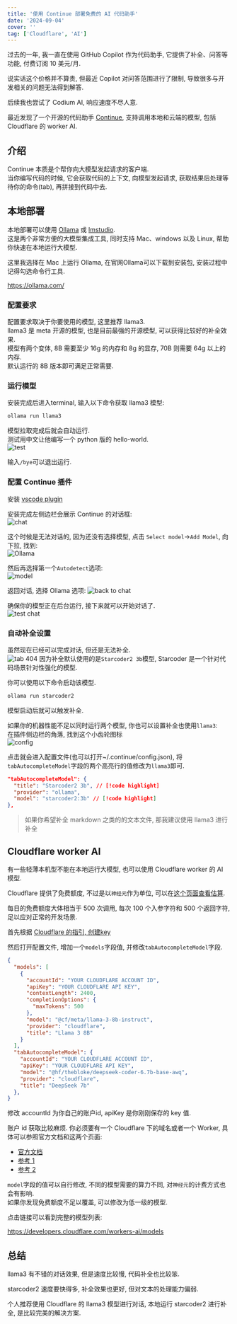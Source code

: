 ```yaml
---
title: '使用 Continue 部署免费的 AI 代码助手'
date: '2024-09-04'
cover: ''
tag: ['Cloudflare', 'AI']
---
```


过去的一年, 我一直在使用 GitHub Copilot 作为代码助手, 它提供了补全、问答等功能, 付费订阅 10 美元/月.  

说实话这个价格并不算贵, 但最近 Copilot 对问答范围进行了限制, 导致很多与开发相关的问题无法得到解答.  

后续我也尝试了 Codium AI, 响应速度不尽人意.  

最近发现了一个开源的代码助手 [Continue](https://www.continue.dev/), 支持调用本地和云端的模型, 包括 Cloudflare 的 worker AI.  

## 介绍
Continue 本质是个帮你向大模型发起请求的客户端.  
当你编写代码的时候, 它会获取代码的上下文, 向模型发起请求, 获取结果后处理等待你的命令(tab), 再拼接到代码中去.  

## 本地部署  
本地部署可以使用 [Ollama](https://ollama.com/) 或 [lmstudio](https://docs.continue.dev/reference/Model%20Providers/lmstudio).  
这是两个非常方便的大模型集成工具, 同时支持 Mac、windows 以及 Linux, 帮助你快速在本地运行大模型.  

这里我选择在 Mac 上运行 Ollama, 在官网Ollama可以下载到安装包, 安装过程中记得勾选命令行工具.  

https://ollama.com/

### 配置要求
配置要求取决于你要使用的模型, 这里推荐 llama3.  
llama3 是 meta 开源的模型, 也是目前最强的开源模型, 可以获得比较好的补全效果.  
模型有两个变体, 8B 需要至少 16g 的内存和 8g 的显存, 70B 则需要 64g 以上的内存.  
默认运行的 8B 版本即可满足正常需要.  

### 运行模型
安装完成后进入terminal, 输入以下命令获取 llama3 模型:  

```bash
ollama run llama3
```
模型拉取完成后就会自动运行.  
测试用中文让他编写一个 python 版的 hello-world.  
![test](https://r2.ray-d-song.com/2024/09/6d3a74f153d36136f7ae81586e8315fb.png)

输入`/bye`可以退出运行.  

### 配置 Continue 插件
安装 [vscode plugin](https://marketplace.visualstudio.com/items?itemName=Continue.continue)  

安装完成左侧边栏会展示 Continue 的对话框:  
![chat](https://r2.ray-d-song.com/2024/09/ea18b185908bda96720414fcad005f10.png)

这个时候是无法对话的, 因为还没有选择模型, 点击 `Select model`->`Add Model`, 向下拉, 找到:  
![Ollama](https://r2.ray-d-song.com/2024/09/58d456bc4ba21cacbb2f2c2b076722de.png)  

然后再选择第一个`Autodetect`选项:  
![model](https://r2.ray-d-song.com/2024/09/05191d0410e4f23c30285563b15c54dc.png)  

返回对话, 选择 Ollama 选项:
![back to chat](https://r2.ray-d-song.com/2024/09/f82f1758e1ea1f85cf5cd9db3913e11d.png)

确保你的模型正在后台运行, 接下来就可以开始对话了.  
![test chat](https://r2.ray-d-song.com/2024/09/2880fe2110c014bc1b6e736d41bb0e71.png)

### 自动补全设置
虽然现在已经可以完成对话, 但还是无法补全.  
![tab 404](https://r2.ray-d-song.com/2024/09/c072cad8863c2a50f9202e05e3442d44.png)
因为补全默认使用的是`Starcoder2 3b`模型, Starcoder 是一个针对代码场景针对性强化的模型.  

你可以使用以下命令启动该模型.  
```bash
ollama run starcoder2
```
模型启动后就可以触发补全.  

如果你的机器性能不足以同时运行两个模型, 你也可以设置补全也使用`llama3`:  
在插件侧边栏的角落, 找到这个小齿轮图标  
![config](https://r2.ray-d-song.com/2024/09/d3b06fcec439af8e2cec4d360f2663c2.png)

点击就会进入配置文件(也可以打开~/.continue/config.json), 将`tabAutocompleteModel`字段的两个高亮行的值修改为`llama3`即可.  
```json
"tabAutocompleteModel": {
  "title": "Starcoder2 3b", // [!code highlight]
  "provider": "ollama",
  "model": "starcoder2:3b" // [!code highlight]
},
```

> 如果你希望补全 markdown 之类的的文本文件, 那我建议使用 llama3 进行补全

## Cloudflare worker AI
有一些轻薄本机型不能在本地运行大模型, 也可以使用 Cloudflare worker 的 AI 模型.  

Cloudflare 提供了免费额度, 不过是以`神经元`作为单位, 可以在[这个页面查看估算](https://ai.cloudflare.com/#pricing-calculator).  

每日的免费额度大体相当于 500 次调用, 每次 100 个入参字符和 500 个返回字符, 足以应对正常的开发场景.  

首先根据 [Cloudflare 的指引, 创建key](https://developers.cloudflare.com/fundamentals/api/get-started/create-token/)  

然后打开配置文件, 增加一个`models`字段值, 并修改`tabAutocompleteModel`字段.  

```json
{
  "models": [
    {
      "accountId": "YOUR CLOUDFLARE ACCOUNT ID",
      "apiKey": "YOUR CLOUDFLARE API KEY",
      "contextLength": 2400,
      "completionOptions": {
        "maxTokens": 500
      },
      "model": "@cf/meta/llama-3-8b-instruct",
      "provider": "cloudflare",
      "title": "Llama 3 8B"
    }
  ],
  "tabAutocompleteModel": {
    "accountId": "YOUR CLOUDFLARE ACCOUNT ID",
    "apiKey": "YOUR CLOUDFLARE API KEY",
    "model": "@hf/thebloke/deepseek-coder-6.7b-base-awq",
    "provider": "cloudflare",
    "title": "DeepSeek 7b"
  },
}
```
修改 accountId 为你自己的账户id, apiKey 是你刚刚保存的 key 值.  

账户 id 获取比较麻烦. 你必须要有一个 Cloudflare 下的域名或者一个 Worker, 具体可以参照官方文档和这两个页面:  
* [官方文档](https://developers.cloudflare.com/fundamentals/setup/find-account-and-zone-ids/)
* [参考 1](https://docs.thorn.red/articles/6d89ow4vgfghgnn8)
* [参考 2](https://community.cloudflare.com/t/where-can-i-find-my-account-id/164431)


`model`字段的值可以自行修改, 不同的模型需要的算力不同, 对`神经元`的计费方式也会有影响.  
如果你发现免费额度不足以覆盖, 可以修改为低一级的模型.  

点击链接可以看到完整的模型列表:  

https://developers.cloudflare.com/workers-ai/models  

## 总结
llama3 有不错的对话效果, 但是速度比较慢, 代码补全也比较笨.  

starcoder2 速度要快得多, 补全效果也更好, 但对文本的处理能力偏弱.  

个人推荐使用 Cloudflare 的 llama3 模型进行对话, 本地运行 starcoder2 进行补全, 是比较完美的解决方案.  